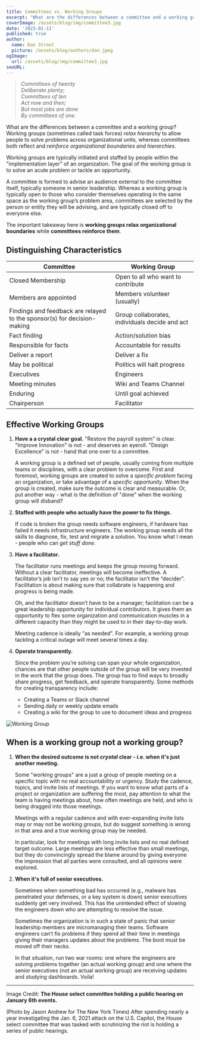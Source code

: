 ```yaml
---
title: Committees vs. Working Groups
excerpt: "What are the differences between a committee and a working group? Working groups relax hierarchy to allow people to solve problems across organizational units, whereas committees both reflect and reinforce organizational boundaries and hierarchies."
coverImage: /assets/blog/img/committee3.jpg
date: '2023-01-11'
published: true
author:
  name: Dan Stroot
  picture: /assets/blog/authors/dan.jpeg
ogImage:
  url: /assets/blog/img/committee3.jpg
seoURL: 
---
```


>_Committees of twenty<br/>Deliberate plenty;<br/>Committees of ten<br/>Act now and then;<br/>But most jobs are done<br/>By committees of one._

What are the differences between a committee and a working group? Working groups (sometimes called task forces) _relax hierarchy_ to allow people to solve problems across organizational units, whereas committees both reflect and _reinforce organizational boundaries and hierarchies_.

Working groups are typically initiated and staffed by people within the "implementation layer" of an organization. The goal of the working group is to solve an acute problem or tackle an opportunity. 

A committee is formed to advise an audience external to the committee itself, typically someone in senior leadership. Whereas a working group is typically open to those who consider themselves operating in the same space as the working group’s problem area, committees are selected by the person or entity they will be advising, and are typically closed off to everyone else.

The important takeaway here is **working groups relax organizational boundaries** while **committees reinforce them**. 

## Distinguishing Characteristics

| Committee | Working Group |
|-----------|---------------|
| Closed Membership | Open to all who want to contribute |
| Members are appointed | Members volunteer (usually) |
| Findings and feedback are relayed to the sponsor(s) for decision-making | Group collaborates, individuals decide and act |
| Fact finding | Action/solution bias |
| Responsible for facts | Accountable for results |
| Deliver a report | Deliver a fix |
| May be political | Politics will halt progress |
| Executives | Engineers |
| Meeting minutes | Wiki and Teams Channel |
| Enduring | Until goal achieved |
| Chairperson | Facilitator |

## Effective Working Groups

1. **Have a a crystal clear goal.** "Restore the payroll system" is clear. "Improve Innovation" is not - and deserves an eyeroll. "Design Excellence" is not - hand that one over to a committee. 

    A working group is a defined set of people, usually coming from multiple teams or disciplines, with a clear problem to overcome. First and foremost, working groups are created to solve a _specific problem_ facing an organization, or take advantage of a _specific opportunity_. When the group is created, make sure the outcome is clear and measurable. Or, put another way - what is the definition of "done" when the working group will disband?

2. **Staffed with people who actually have the power to fix things.** 

    If code is broken the group needs software engineers, if hardware has failed it needs infrastructure engineers. The working group needs all the skills to diagnose, fix, test and migrate a solution. You know what I mean - people who can _get stuff done_.

3. **Have a facilitator.**

    The facilitator runs meetings and keeps the group moving forward. Without a clear facilitator, meetings will become ineffective. A facilitator’s job isn’t to say yes or no; the facilitator isn’t the “decider”. Facilitation is about making sure that collabrate is happening and progress is being made. 
    
    Oh, and the facilitator doesn’t have to be a manager; facilitation can be a great leadership opportunity for individual contributors. It gives them an opportunity to flex some organization and communication muscles in a different capacity than they might be used to in their day-to-day work.
    
    Meeting cadence is ideally "as needed". For example, a working group tackling a critical outage will meet several times a day.

5. **Operate transparently.**

    Since the problem you’re solving can span your whole organization, chances are that other people outside of the group will be very invested in the work that the group does. The group has to find ways to broadly share progress, get feedback, and operate transparently. Some methods for creating transparency include:

    - Creating a Teams or Slack channel
    - Sending daily or weekly update emails
    - Creating a wiki for the group to use to document ideas and progress


![Working Group](/assets/blog/img/working_group.jpg)

## When is a working group not a working group?

1. **When the desired outcome is not _crystal_ clear - i.e. when it's just another meeting.**

    Some "working groups" are a just a group of people meeting on a specific topic with no real accountability or urgency. Study the cadence, topics, and invite lists of meetings. If you want to know what parts of a project or organization are suffering the most, pay attention to what the team is having meetings about, how often meetings are held, and who is being dragged into those meetings. 

    Meetings with a regular cadence and with ever-expanding invite lists may or may not be working groups, but do suggest something is wrong in that area and a true working group may be needed.
    
    In particular, look for meetings with long invite lists and no real defined target outcome. Large meetings are less effective than small meetings, but they do convincingly spread the blame around by giving everyone the impression that all parties were consulted, and all opinions were explored. 

1. **When it's full of senior executives.** 

    Sometimes when something bad has occurred (e.g., malware has penetrated your defenses, or a key system is down) senior executives suddenly get very involved. This has the unintended effect of slowing the engineers down who are attempting to resolve the issue. 

    Sometimes the organization is in such a state of panic that senior leadership members are micromanaging their teams. Software engineers can’t fix problems if they spend all their time in meetings giving their managers updates about the problems. The boot must be moved off their necks. 

    In that situation, run two war rooms: one where the engineers are solving problems together (an actual working group) and one where the senior executives (not an actual working group) are receiving updates and studying dashboards. Voila!

---

Image Credit: **The House select committee holding a public hearing on January 6th events.**

<span className="text-sm">
(Photo by Jason Andrew for The New York Times) After spending nearly a year investigating the Jan. 6, 2021 attack on the U.S. Capitol, the House select committee that was tasked with scrutinizing the riot is holding a series of public hearings.
</span>
